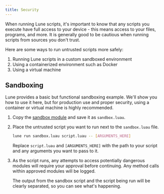 ```yaml
---
title: Security
---
```



When running Lune scripts, it's important to know that any scripts you execute have full access to your device - this means access to your files, programs, and more. It is generally good to be cautious when running scripts from sources you don't trust.

Here are some ways to run untrusted scripts more safely:

1. Running Lune scripts in a custom sandboxed environment
2. Using a containerized environment such as Docker
3. Using a virtual machine

## Sandboxing

Lune provides a basic but functional sandboxing example. We'll show you how to use it here, but for production use and proper security, using a container or virtual machine is highly recommended.

<Steps>

1. Copy the [sandbox module](https://github.com/lune-org/docs/blob/main/modules/sandbox.luau) and save it as `sandbox.luau`.

2. Place the untrusted script you want to run next to the `sandbox.luau` file.

   ```bash title="Terminal"
   lune run sandbox.luau script.luau -- [ARGUMENTS_HERE]
   ```

   Replace `script.luau` and `[ARGUMENTS_HERE]` with the path to your script and any arguments you want to pass to it.

3. As the script runs, any attempts to access potentially dangerous modules will require your approval before continuing. Any method calls within approved modules will be logged.

   The output from the sandbox script and the script being run will be clearly separated, so you can see what's happening.

</Steps>

